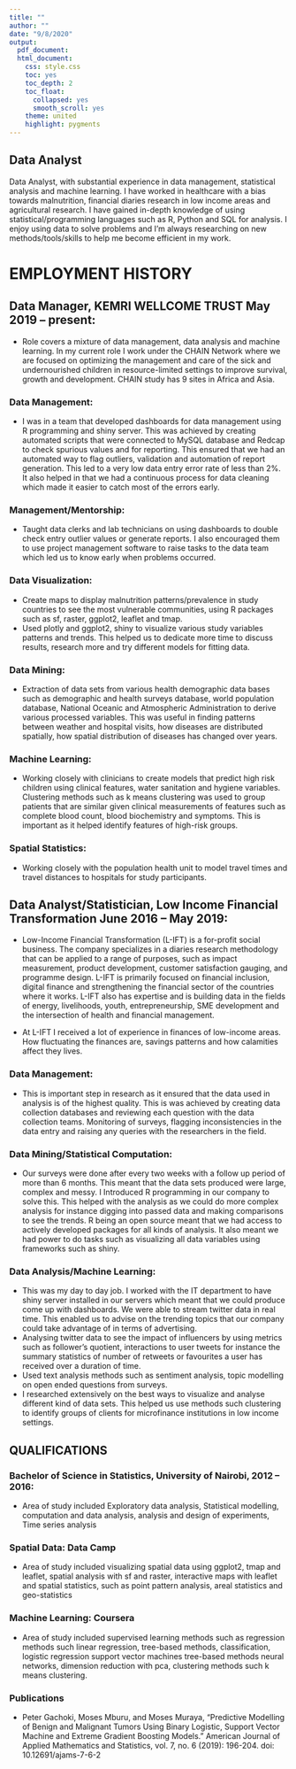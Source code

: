 ```yaml
---
title: ""
author: ""
date: "9/8/2020"
output:
  pdf_document:
  html_document:
    css: style.css
    toc: yes
    toc_depth: 2
    toc_float:
      collapsed: yes
      smooth_scroll: yes
    theme: united
    highlight: pygments
---
```


\begin{center}

Moses Mburu

Location: Kilifi, Kenya 

LinkedIn: https://www.linkedin.com/in/mmburu/

Blog: https://m-mburu.github.io/ 


\end{center}

## Data Analyst


Data Analyst, with substantial experience in data management, statistical analysis and machine learning. I have worked in healthcare with a bias towards malnutrition, financial diaries research in low income areas  and agricultural research. I have gained in-depth knowledge of using statistical/programming languages such as R, Python and SQL for analysis. I enjoy using data to solve problems and I’m always researching on new methods/tools/skills to help me become efficient in my work.


# EMPLOYMENT HISTORY


## Data Manager, KEMRI WELLCOME TRUST May 2019 – present: 


- Role covers a mixture of data management, data analysis and machine learning.
In my current role I work under the CHAIN Network where we are focused on optimizing the management and care of the sick and undernourished children in resource-limited settings to improve survival, growth and development. CHAIN study has 9 sites in Africa and Asia.



### Data Management: 
- I was in a team that developed dashboards for data management using R programming and shiny server. This was achieved by creating automated scripts that were connected to MySQL database and Redcap to check spurious values and for reporting. This ensured that we had an automated way to flag outliers, validation and automation of report generation. This led to a very low data entry error rate of less than 2%. It also helped in that we had a continuous process for data cleaning which made it easier to catch most of the errors early.

### Management/Mentorship:
- Taught data clerks and lab technicians on using dashboards to double check entry outlier values or generate reports. I also encouraged them to use project management software to raise tasks to the data team which led us to know early when problems occurred.

### Data Visualization:  
- Create maps to display malnutrition patterns/prevalence in study countries to see the most vulnerable communities, using R packages such as sf, raster, ggplot2, leaflet and tmap.
- Used plotly and ggplot2, shiny to visualize various study variables patterns and trends. This helped us to dedicate more time to discuss results, research more and try different models for fitting data.







### Data Mining:  
- Extraction of data sets from various health demographic data bases   such as demographic and health surveys database, world population database, National Oceanic and Atmospheric Administration to derive various processed variables. This was useful in finding patterns between weather and hospital visits, how diseases are distributed spatially, how spatial distribution of diseases has changed over years.

### Machine Learning:
- Working closely with clinicians to create models that predict high risk children using clinical features, water sanitation and hygiene variables. Clustering methods such as k means clustering was used to group patients that are similar given clinical measurements of features such as complete blood count, blood biochemistry and symptoms. This is important as it helped identify features of high-risk groups.

### Spatial Statistics:
- Working closely with the population health unit to model travel times and travel distances to hospitals for study participants. 


## Data Analyst/Statistician, Low Income Financial Transformation June 2016 – May 2019: 


- Low-Income Financial Transformation (L-IFT) is a for-profit social business. The company specializes in a diaries research methodology that can be applied to a range of purposes, such as impact measurement, product development, customer satisfaction gauging, and programme design. L-IFT is primarily focused on financial inclusion, digital finance and strengthening the financial sector of the countries where it works. L-IFT also has expertise and is building data in the fields of energy, livelihoods, youth, entrepreneurship, SME development and the intersection of health and financial management.

- At L-IFT I received a lot of experience in finances of low-income areas. How fluctuating the finances are, savings patterns and how calamities affect they lives.

### Data Management:

- This is important step in research as it ensured that the data used in analysis is of the highest quality. This is was achieved by creating data collection databases and reviewing each question with the data collection teams. Monitoring of surveys, flagging inconsistencies in the data entry and raising any queries with the researchers in the field. 


### Data Mining/Statistical Computation:
- Our surveys were done after every two weeks with a follow up period of more than 6 months. This meant that the data sets produced were large, complex and messy. I Introduced R programming in our company to solve this. This helped with the analysis as we could do more complex analysis for instance digging into passed data and making comparisons to see the trends. R being an open source meant that we had access to actively developed packages for all kinds of analysis. It also meant we had power to do tasks such as visualizing all data variables using frameworks such as shiny.


### Data Analysis/Machine Learning:
- This was my day to day job. I worked with the IT department to have shiny server installed in our servers which meant that we could produce come up with dashboards. We were able to stream twitter data in real time. This enabled us to advise on the trending topics that our company could take advantage of in terms of advertising.
- Analysing twitter data to see the impact of influencers by using metrics such as follower’s quotient, interactions to user tweets for instance the summary statistics of number of retweets or favourites a user has received over a duration of time. 
- Used text analysis methods such as sentiment analysis, topic modelling on open ended questions from surveys. 
- I researched extensively on the best ways to visualize and analyse different kind of data sets. This helped us use methods such clustering to identify groups of clients for microfinance institutions in low income settings. 



## QUALIFICATIONS


### Bachelor of Science in Statistics, University of Nairobi, 2012 – 2016: 
- Area of study included Exploratory data analysis, Statistical modelling, computation and data analysis, analysis and design of experiments, Time series analysis

### Spatial Data: Data Camp 
- Area of study included visualizing spatial data using ggplot2, tmap and leaflet, spatial analysis with sf and raster, interactive maps with leaflet and spatial statistics, such as point pattern analysis, areal statistics and geo-statistics

### Machine Learning: Coursera 
- Area of study included supervised learning methods such as regression methods such linear regression, tree-based methods, classification, logistic regression support vector machines tree-based methods neural networks, dimension reduction with pca, clustering methods such k means clustering.



### Publications


- Peter Gachoki, Moses Mburu, and Moses Muraya, “Predictive Modelling of Benign and
Malignant Tumors Using Binary Logistic, Support Vector Machine and Extreme Gradient Boosting Models.”
American Journal of Applied Mathematics and Statistics, vol. 7, no. 6 (2019): 196-204. doi: 10.12691/ajams-7-6-2



 








































